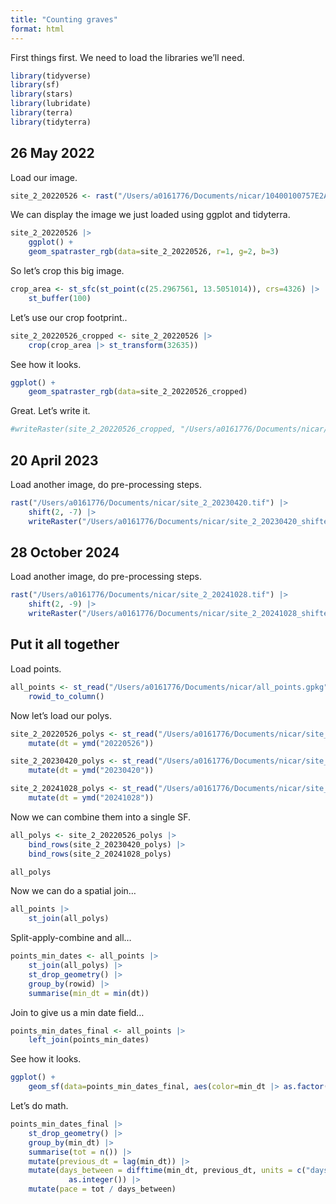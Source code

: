 ```yaml
---
title: "Counting graves"
format: html
---
```


First things first. We need to load the libraries we'll need.

```r
library(tidyverse)
library(sf)
library(stars)
library(lubridate)
library(terra)
library(tidyterra)
```

## 26 May 2022

Load our image.

```r
site_2_20220526 <- rast("/Users/a0161776/Documents/nicar/10400100757E2A00 3.tif")
```

We can display the image we just loaded using ggplot and tidyterra.

```r
site_2_20220526 |>
    ggplot() +
    geom_spatraster_rgb(data=site_2_20220526, r=1, g=2, b=3)
```

So let's crop this big image.

```r
crop_area <- st_sfc(st_point(c(25.2967561, 13.5051014)), crs=4326) |>
    st_buffer(100)
```

Let's use our crop footprint..

```r
site_2_20220526_cropped <- site_2_20220526 |>
    crop(crop_area |> st_transform(32635))
```

See how it looks.

```r
ggplot() + 
    geom_spatraster_rgb(data=site_2_20220526_cropped)
```

Great. Let's write it.

```r
#writeRaster(site_2_20220526_cropped, "/Users/a0161776/Documents/nicar/site_2_20220526_cropped.tif")
```

## 20 April 2023

Load another image, do pre-processing steps.

```r
rast("/Users/a0161776/Documents/nicar/site_2_20230420.tif") |>
    shift(2, -7) |>
    writeRaster("/Users/a0161776/Documents/nicar/site_2_20230420_shifted.tif", overwrite=TRUE)
```

## 28 October 2024

Load another image, do pre-processing steps.

```r
rast("/Users/a0161776/Documents/nicar/site_2_20241028.tif") |>
    shift(2, -9) |>
    writeRaster("/Users/a0161776/Documents/nicar/site_2_20241028_shifted.tif", overwrite=TRUE)
```

## Put it all together

Load points.

```r
all_points <- st_read("/Users/a0161776/Documents/nicar/all_points.gpkg") |>
    rowid_to_column()
```

Now let's load our polys.

```r
site_2_20220526_polys <- st_read("/Users/a0161776/Documents/nicar/site_2_20220526_polys.geojson") |>
    mutate(dt = ymd("20220526"))

site_2_20230420_polys <- st_read("/Users/a0161776/Documents/nicar/site_2_20230420_polys.geojson") |>
    mutate(dt = ymd("20230420"))

site_2_20241028_polys <- st_read("/Users/a0161776/Documents/nicar/site_2_20241028_polys.geojson") |>
    mutate(dt = ymd("20241028"))
```

Now we can combine them into a single SF.

```r
all_polys <- site_2_20220526_polys |>
    bind_rows(site_2_20230420_polys) |>
    bind_rows(site_2_20241028_polys)

all_polys
```

Now we can do a spatial join...

```r
all_points |>
    st_join(all_polys)
```

Split-apply-combine and all...

```r
points_min_dates <- all_points |>
    st_join(all_polys) |>
    st_drop_geometry() |>
    group_by(rowid) |>
    summarise(min_dt = min(dt))
```

Join to give us a min date field...

```r
points_min_dates_final <- all_points |>
    left_join(points_min_dates)
```

See how it looks.

```r
ggplot() + 
    geom_sf(data=points_min_dates_final, aes(color=min_dt |> as.factor()))
```

Let's do math.

```r
points_min_dates_final |>
    st_drop_geometry() |>
    group_by(min_dt) |>
    summarise(tot = n()) |>
    mutate(previous_dt = lag(min_dt)) |>
    mutate(days_between = difftime(min_dt, previous_dt, units = c("days")) |> 
             as.integer()) |>
    mutate(pace = tot / days_between)
```
